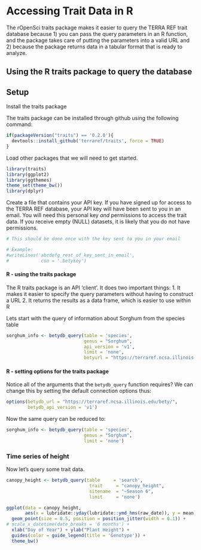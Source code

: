 # Accessing Trait Data in R

The rOpenSci traits package makes it easier to query the TERRA REF trait database because 1) you can pass the query parameters in an R function, and the package takes care of putting the parameters into a valid URL and 2) because the package returns data in a tabular format that is ready to analyze.

## Using the R traits package to query the database

## Setup 

Install the traits package

The traits package can be installed through github using the following command: 

```r

if(packageVersion("traits") == '0.2.0'){
  devtools::install_github('terraref/traits', force = TRUE)
}

```

Load other packages that we will need to get started.

```r
library(traits)
library(ggplot2)
library(ggthemes)
theme_set(theme_bw())
library(dplyr)
```

Create a file that contains your API key. If you have signed up for access to the TERRA REF database, your API key will have been sent to you in an email. You will need this personal key _and_ permissions to access the trait data. If you receive empty (NULL) datasets, it is likely that you do not have permissions. 


```r
# This should be done once with the key sent to you in your email

# Example:
#writeLines('abcdefg_rest_of_key_sent_in_email',
#            con = '.betykey')

```


#### R - using the traits package

The R traits package is an API 'client'. It does two important things:
1. It makes it easier to specify the query parameters without having to construct a URL
2. It returns the results as a data frame, which is easier to use within R

Lets start with the query of information about Sorghum from the species table

```r

sorghum_info <- betydb_query(table = 'species',
                             genus = "Sorghum",
                             api_version = 'v1',
                             limit = 'none',
                             betyurl = "https://terraref.ncsa.illinois.edu/bety/")

```

#### R - setting options for the traits package

Notice all of the arguments that the `betydb_query` function requires? We can change this by setting the default connection options thus:

```r
options(betydb_url = "https://terraref.ncsa.illinois.edu/bety/",
        betydb_api_version = 'v1')
```

Now the same query can be reduced to:

```r

sorghum_info <- betydb_query(table = 'species',
                             genus = "Sorghum",
                             limit = 'none')
```

### Time series of height

Now let's query some trait data.

```r
canopy_height <- betydb_query(table     = 'search',
                               trait     = "canopy_height",
                               sitename  = "~Season 6",
                               limit     = 'none')
```

```r

ggplot(data = canopy_height,
       aes(x = lubridate::yday(lubridate::ymd_hms(raw_date)), y = mean)) +
  geom_point(size = 0.5, position = position_jitter(width = 0.1)) +
# scale_x_datetime(date_breaks = '6 months') +
  xlab("Day of Year") + ylab("Plant Height") +
  guides(color = guide_legend(title = 'Genotype')) +
  theme_bw()
  
```


